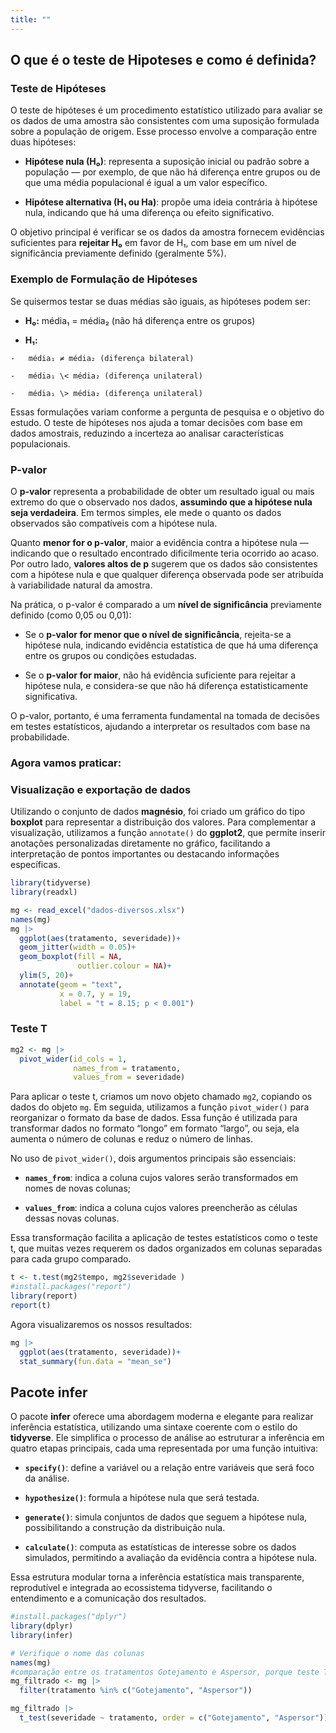 ```yaml
---
title: ""
---
```


## O que é o teste de Hipoteses e como é definida?

### Teste de Hipóteses

O teste de hipóteses é um procedimento estatístico utilizado para avaliar se os dados de uma amostra são consistentes com uma suposição formulada sobre a população de origem. Esse processo envolve a comparação entre duas hipóteses:

-   **Hipótese nula (H₀)**: representa a suposição inicial ou padrão sobre a população --- por exemplo, de que não há diferença entre grupos ou de que uma média populacional é igual a um valor específico.

-   **Hipótese alternativa (H₁ ou Ha)**: propõe uma ideia contrária à hipótese nula, indicando que há uma diferença ou efeito significativo.

O objetivo principal é verificar se os dados da amostra fornecem evidências suficientes para **rejeitar H₀** em favor de H₁, com base em um nível de significância previamente definido (geralmente 5%).

### Exemplo de Formulação de Hipóteses

Se quisermos testar se duas médias são iguais, as hipóteses podem ser:

-   **H₀:** média₁ = média₂ (não há diferença entre os grupos)

-   **H₁:**

```         
-   média₁ ≠ média₂ (diferença bilateral)

-   média₁ \< média₂ (diferença unilateral)

-   média₁ \> média₂ (diferença unilateral)
```

Essas formulações variam conforme a pergunta de pesquisa e o objetivo do estudo. O teste de hipóteses nos ajuda a tomar decisões com base em dados amostrais, reduzindo a incerteza ao analisar características populacionais.

### P-valor

O **p-valor** representa a probabilidade de obter um resultado igual ou mais extremo do que o observado nos dados, **assumindo que a hipótese nula seja verdadeira**. Em termos simples, ele mede o quanto os dados observados são compatíveis com a hipótese nula.

Quanto **menor for o p-valor**, maior a evidência contra a hipótese nula --- indicando que o resultado encontrado dificilmente teria ocorrido ao acaso. Por outro lado, **valores altos de p** sugerem que os dados são consistentes com a hipótese nula e que qualquer diferença observada pode ser atribuída à variabilidade natural da amostra.

Na prática, o p-valor é comparado a um **nível de significância** previamente definido (como 0,05 ou 0,01):

-   Se o **p-valor for menor que o nível de significância**, rejeita-se a hipótese nula, indicando evidência estatística de que há uma diferença entre os grupos ou condições estudadas.

-   Se o **p-valor for maior**, não há evidência suficiente para rejeitar a hipótese nula, e considera-se que não há diferença estatisticamente significativa.

O p-valor, portanto, é uma ferramenta fundamental na tomada de decisões em testes estatísticos, ajudando a interpretar os resultados com base na probabilidade.

### **Agora vamos praticar:**

### Visualização e exportação de dados

Utilizando o conjunto de dados **magnésio**, foi criado um gráfico do tipo **boxplot** para representar a distribuição dos valores. Para complementar a visualização, utilizamos a função `annotate()` do **ggplot2**, que permite inserir anotações personalizadas diretamente no gráfico, facilitando a interpretação de pontos importantes ou destacando informações específicas.

```r
library(tidyverse)
library(readxl)

mg <- read_excel("dados-diversos.xlsx")
names(mg)
mg |>
  ggplot(aes(tratamento, severidade))+
  geom_jitter(width = 0.05)+
  geom_boxplot(fill = NA,
               outlier.colour = NA)+
  ylim(5, 20)+
  annotate(geom = "text",
           x = 0.7, y = 19,
           label = "t = 8.15; p < 0.001")
```

### Teste T

```r
mg2 <- mg |>
  pivot_wider(id_cols = 1,
              names_from = tratamento,
              values_from = severidade)
```

Para aplicar o teste t, criamos um novo objeto chamado `mg2`, copiando os dados do objeto `mg`. Em seguida, utilizamos a função `pivot_wider()` para reorganizar o formato da base de dados. Essa função é utilizada para transformar dados no formato "longo" em formato "largo", ou seja, ela aumenta o número de colunas e reduz o número de linhas.

No uso de `pivot_wider()`, dois argumentos principais são essenciais:

-   **`names_from`**: indica a coluna cujos valores serão transformados em nomes de novas colunas;

-   **`values_from`**: indica a coluna cujos valores preencherão as células dessas novas colunas.

Essa transformação facilita a aplicação de testes estatísticos como o teste t, que muitas vezes requerem os dados organizados em colunas separadas para cada grupo comparado.

```r
t <- t.test(mg2$tempo, mg2$severidade )
#install.packages("report")
library(report)
report(t)

```

Agora visualizaremos os nossos resultados:

```r
mg |>
  ggplot(aes(tratamento, severidade))+
  stat_summary(fun.data = "mean_se")
```

## **Pacote infer**

O pacote **infer** oferece uma abordagem moderna e elegante para realizar inferência estatística, utilizando uma sintaxe coerente com o estilo do **tidyverse**. Ele simplifica o processo de análise ao estruturar a inferência em quatro etapas principais, cada uma representada por uma função intuitiva:

-   **`specify()`**: define a variável ou a relação entre variáveis que será foco da análise.

-   **`hypothesize()`**: formula a hipótese nula que será testada.

-   **`generate()`**: simula conjuntos de dados que seguem a hipótese nula, possibilitando a construção da distribuição nula.

-   **`calculate()`**: computa as estatísticas de interesse sobre os dados simulados, permitindo a avaliação da evidência contra a hipótese nula.

Essa estrutura modular torna a inferência estatística mais transparente, reprodutível e integrada ao ecossistema tidyverse, facilitando o entendimento e a comunicação dos resultados.

```r
#install.packages("dplyr")
library(dplyr)
library(infer)

# Verifique o nome das colunas
names(mg)
#comparação entre os tratamentos Gotejamento e Aspersor, porque teste T faz para 2 niveis.
mg_filtrado <- mg |>
  filter(tratamento %in% c("Gotejamento", "Aspersor"))

mg_filtrado |>
  t_test(severidade ~ tratamento, order = c("Gotejamento", "Aspersor"))

```
